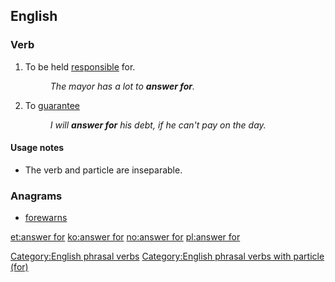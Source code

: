 ==English==

===Verb===
{{infl|en|verb|phrasal verb|head=to [[answer]] for}}

# To be held [[responsible]] for.
#: ''The mayor has a lot to '''answer for'''.''
# To [[guarantee]]
#: ''I will '''answer for''' his debt, if he can't pay on the day.''

====Usage notes====
* The verb and particle are inseparable.

===Anagrams===
* [[forewarns#English|forewarns]]

[[Category:English phrasal verbs]]
[[Category:English phrasal verbs with particle (for)]]

[[et:answer for]]
[[ko:answer for]]
[[no:answer for]]
[[pl:answer for]]